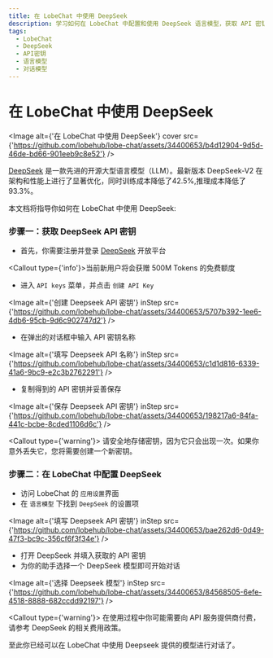 ```yaml
---
title: 在 LobeChat 中使用 DeepSeek
description: 学习如何在 LobeChat 中配置和使用 DeepSeek 语言模型，获取 API 密钥并开始对话。
tags:
  - LobeChat
  - DeepSeek
  - API密钥
  - 语言模型
  - 对话模型
---
```


# 在 LobeChat 中使用 DeepSeek

<Image
  alt={'在 LobeChat 中使用 DeepSeek'}
  cover
  src={'https://github.com/lobehub/lobe-chat/assets/34400653/b4d12904-9d5d-46de-bd66-901eeb9c8e52'}
/>

[DeepSeek](https://www.deepseek.com/) 是一款先进的开源大型语言模型（LLM）。最新版本 DeepSeek-V2 在架构和性能上进行了显著优化，同时训练成本降低了42.5%,推理成本降低了93.3%。

本文档将指导你如何在 LobeChat 中使用 DeepSeek:

<Steps>

### 步骤一：获取 DeepSeek API 密钥

- 首先，你需要注册并登录 [DeepSeek](https://platform.deepseek.com/) 开放平台

<Callout type={'info'}>当前新用户将会获赠 500M Tokens 的免费额度</Callout>

- 进入 `API keys` 菜单，并点击 `创建 API Key`

<Image
  alt={'创建 Deepseek API 密钥'}
  inStep
  src={'https://github.com/lobehub/lobe-chat/assets/34400653/5707b392-1ee6-4db6-95cb-9d6c902747d2'}
/>

- 在弹出的对话框中输入 API 密钥名称

<Image
  alt={'填写 Deepseek API 名称'}
  inStep
  src={'https://github.com/lobehub/lobe-chat/assets/34400653/c1d1d816-6339-41a6-9bc9-e2c3b2762291'}
/>

- 复制得到的 API 密钥并妥善保存

<Image
  alt={'保存 Deepseek API 密钥'}
  inStep
  src={'https://github.com/lobehub/lobe-chat/assets/34400653/198217a6-84fa-441c-bcbe-8cded1106d6c'}
/>

<Callout type={'warning'}>
  请安全地存储密钥，因为它只会出现一次。如果你意外丢失它，您将需要创建一个新密钥。
</Callout>

### 步骤二：在 LobeChat 中配置 DeepSeek

- 访问 LobeChat 的 `应用设置`界面
- 在 `语言模型` 下找到 `DeepSeek` 的设置项

<Image
  alt={'填写 Deepseek API 密钥'}
  inStep
  src={'https://github.com/lobehub/lobe-chat/assets/34400653/bae262d6-0d49-47f3-bc9c-356cf6f3f34e'}
/>

- 打开 DeepSeek 并填入获取的 API 密钥
- 为你的助手选择一个 DeepSeek 模型即可开始对话

<Image
  alt={'选择 Deepseek 模型'}
  inStep
  src={'https://github.com/lobehub/lobe-chat/assets/34400653/84568505-6efe-4518-8888-682ccdd92197'}
/>

<Callout type={'warning'}>
  在使用过程中你可能需要向 API 服务提供商付费，请参考 DeepSeek 的相关费用政策。
</Callout>

</Steps>

至此你已经可以在 LobeChat 中使用 Deepseek 提供的模型进行对话了。
